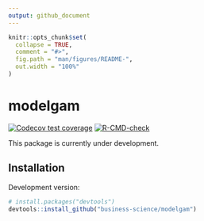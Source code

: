 ```yaml
---
output: github_document
---
```


<!-- README.md is generated from README.Rmd. Please edit that file -->

```r
knitr::opts_chunk$set(
  collapse = TRUE,
  comment = "#>",
  fig.path = "man/figures/README-",
  out.width = "100%"
)
```

# modelgam

<!-- badges: start -->
[![Codecov test coverage](https://codecov.io/gh/business-science/modelgam/branch/master/graph/badge.svg)](https://codecov.io/gh/business-science/modelgam?branch=master)
[![R-CMD-check](https://github.com/business-science/modelgam/workflows/R-CMD-check/badge.svg)](https://github.com/business-science/modelgam/actions)
<!-- badges: end -->

This package is currently under development. 

## Installation

Development version:

``` r
# install.packages("devtools")
devtools::install_github("business-science/modelgam")
```


